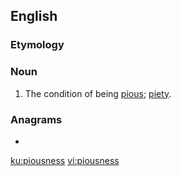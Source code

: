==English==

===Etymology===
{{suffix|en|pious|ness}}

===Noun===
{{en-noun|-|es}}

# The condition of being [[pious]]; [[piety]].

===Anagrams===
* {{l|en|soupiness}}

[[ku:piousness]]
[[vi:piousness]]